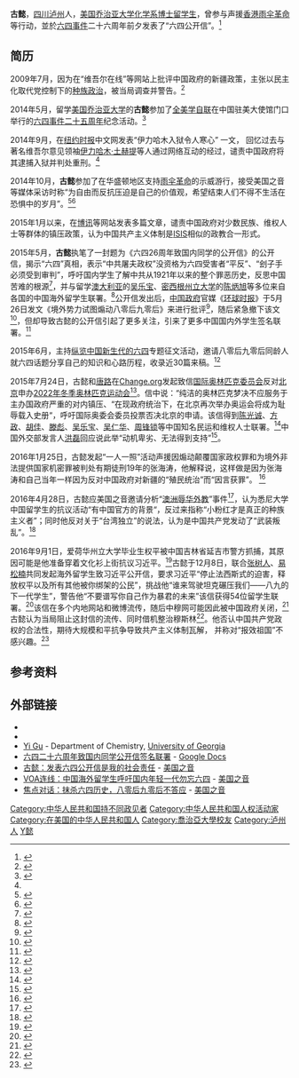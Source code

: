 {{Infobox_Person
| name = 古懿
|image= Gu Yi.JPG
|box_width= 200
|occupation= 
| period =
|birth_name=
| other_names = Gu Yi
| Sex = 男
|birth_date= 
|birth_place= {{PRC}}[[四川省|四川省]][[泸州市|泸州市]]
| nationality = {{PRC}}
| relatives =
|education= [[乔治亚大学|乔治亚大学]]
| work = 《六四26周年致国内同学的公开信》<br />《中共和ISIS：政教合一的奥秘》<br />《伊力哈木入狱让人寒心》<br />《自由、圣战和极权，从查理到中国》
|awards= 
}}
'''古懿'''，[[四川|四川]][[泸州|泸州]]人，[[美国|美国]][[乔治亚大学|乔治亚大学]][[化学系|化学系]][[博士|博士]][[留学生|留学生]]，曾参与声援[[香港|香港]][[雨伞革命|雨伞革命]]等行动，並於[[六四事件|六四事件]]二十六周年前夕发表了“六四公开信”。<ref>{{cite news|url=http://www.voachinese.com/content/VOAWeishi-voaconnects-interview-with-Gu-Yi-20150527/2792488.html|title=古懿：发表六四公开信是我的社会责任|work=[[美国之音|美国之音]] |date=2015年5月27日}}</ref>

== 简历 ==
2009年7月，因为在“维吾尔在线”等网站上批评中国政府的新疆政策，主张以民主化取代党控制下的[[种族政治|种族政治]]，被当局调查并警告。<ref name="伊力哈木入狱令人寒心">{{cite news|url=http://cn.nytimes.com/letters/20140924/cc24letters-trial//|title=伊力哈木入狱令人寒心|work=[[纽约时报|纽约时报]]|date=2014年9月24日}}</ref>

2014年5月，留学[[美国|美国]][[乔治亚大学|乔治亚大学]]的'''古懿'''参加了[[全美学自联|全美学自联]]在中国驻美大使馆门口举行的[[六四事件二十五周年|六四事件二十五周年]]纪念活动。<ref>{{cite news|url=http://www.boxun.com/news/gb/china/2014/06/201406011042.shtml|title=全美国学自联在中国大使馆外纪念六四二十五周年集会|work=[[博讯|博讯]]|date=2014年6月1日}}</ref>

2014年9月，在[[纽约时报|纽约时报]]中文网发表“伊力哈木入狱令人寒心” 一文， 回忆过去与著名维吾尔意见领袖[[伊力哈木·土赫提|伊力哈木·土赫提]]等人通过网络互动的经过，谴责中国政府将其逮捕入狱并判处重刑。<ref name="伊力哈木入狱令人寒心" />

2014年10月，'''古懿'''参加了在华盛顿地区支持[[雨伞革命|雨伞革命]]的示威游行，接受美国之音等媒体采访时称“为自由而反抗压迫是自己的价值观，希望结束人们不得不生活在恐惧中的岁月”。<ref>{{cite news|language=en|url=http://www.voanews.com/content/hong-kong-embassy-washington-pro-democracy-rally/2470011.html|title=Pro-democracy Rally for Hong Kong Draws 200 People in Washington |work=[[美國之音|美國之音]]|date=2014年10月2日}}</ref><ref>{{cite news|language=en|url=http://www.theepochtimes.com/n3/996324-protesters-in-washington-d-c-sing-outside-hong-kong-office/|title=Protesters in Washington D.C. Sing Outside Hong Kong Office|work=[[大紀元時報|大紀元時報]]|date=2014年10月2日}}</ref>

2015年1月以来，在[[博讯|博讯]]等网站发表多篇文章，谴责中国政府对少数民族、维权人士等群体的镇压政策，认为中国共产主义体制是[[伊斯蘭國|ISIS]]相似的政教合一形式。

2015年5月，'''古懿'''执笔了一封题为《六四26周年致国内同学的公开信》的公开信，揭示“六四”真相，表示“中共屠夫政权”没资格为六四受害者“平反”、“刽子手必须受到审判”，呼吁国内学生了解中共从1921年以来的整个罪恶历史，反思中国苦难的根源<ref>{{cite news|url=http://chinadigitaltimes.net/chinese/2015/05/%E5%8F%A4%E6%87%BF%E7%AD%89%EF%BC%9A%E5%85%AD%E5%9B%9B%E4%BA%8C%E5%8D%81%E5%85%AD%E5%91%A8%E5%B9%B4%E8%87%B4%E5%9B%BD%E5%86%85%E5%90%8C%E5%AD%A6%E7%9A%84%E5%85%AC%E5%BC%80%E4%BF%A1/|title=古懿等：六四二十六周年致国内同学的公开信|work=[[中国数字时代|中国数字时代]]}}</ref>，并与留学[[澳大利亚|澳大利亚]]的[[吴乐宝|吴乐宝]]、[[密西根州立大学|密西根州立大学]]的[[陈炳旭|陈炳旭]]等多位来自各国的中国海外留学生联署。<ref>{{cite news|url=http://www.voachinese.com/content/VOAWeishi-ProandCon-20150605-interview-with-chinese-students-whose-open-letter-on-june-4th-was-criticized-by-the-global-times/2809004.html|title=焦点对话：抹杀六四历史，八零后九零后不答应？|work=[[美国之音|美国之音]]|date=2015年6月5日|accessdate=2015年7月11日|archive-date=2015年7月12日|archive-url=https://web.archive.org/web/20150712055707/http://www.voachinese.com/content/VOAWeishi-ProandCon-20150605-interview-with-chinese-students-whose-open-letter-on-june-4th-was-criticized-by-the-global-times/2809004.html|dead-url=no}}</ref>公开信发出后，[[中国政府|中国政府]]官媒《[[环球时报|环球时报]]》于5月26日发文《境外势力试图煽动八零后九零后》来进行批评<ref>{{cite news|url=http://chinadigitaltimes.net/chinese/2015/05/%E3%80%90%E7%9C%9F%E7%90%86%E9%83%A8%E3%80%91%E5%A2%83%E5%A4%96%E5%8A%BF%E5%8A%9B%E8%AF%95%E5%9B%BE%E7%85%BD%E5%8A%A8%E5%85%AB%E9%9B%B6%E5%90%8E%E4%B9%9D%E9%9B%B6%E5%90%8E-2/|title=【真理部】境外势力试图煽动八零后九零后|work=[[中国数字时代|中国数字时代]]}}</ref>，随后紧急撤下该文<ref>{{cite news|url=http://www.voachinese.com/content/group-students-20150526/2790651.html|title=环时社论讥讽留学生六四公开信但遭撤稿|work=[[美国之音|美国之音]] |date=2015年5月26日}}</ref>，但却导致古懿的公开信引起了更多关注，引来了更多中国国内外学生签名联署。<ref>{{cite news|url=http://www.rfa.org/mandarin/yataibaodao/meiti/cyl-05272015103757.html|title=《环球时报》撤稿传播了真相|work=[[自由亚洲电台|自由亚洲电台]] |date=2015年5月27日}}</ref>

2015年6月，主持[[纵览中国|纵览中国]][[新生代的六四|新生代的六四]]专题征文活动，邀请八零后九零后同龄人就六四话题分享自己的知识和心路历程，收录近30篇来稿。<ref>{{cite news|url=http://www.chinainperspective.com/SearchMore.aspx?SID=42 |title=特别专辑:新生代的六四|work=[[纵览中国|纵览中国]]}}</ref>

2015年7月24日，古懿和[[唐路|唐路]]在[[Change.org|Change.org]]发起致信[[国际奥林匹克委员会|国际奥林匹克委员会]]反对[[北京|北京]]申办[[2022年冬季奥林匹克运动会|2022年冬季奥林匹克运动会]]<ref>{{cite news|title=一批海内外人士呼吁反对北京申办2022年冬奥会|url=http://www.rfa.org/mandarin/Xinwen/2-07252015114256.html|work=[[自由亚洲电台|自由亚洲电台]]|date=2015年7月25日|accessdate=2015年7月30日|archive-date=2015年9月24日|archive-url=https://web.archive.org/web/20150924125501/http://www.rfa.org/mandarin/Xinwen/2-07252015114256.html|dead-url=no}}</ref>。信中说：“纯洁的奥林匹克梦决不应服务于主办国政府严重的对内镇压、“在现政府统治下，在北京再次举办奥运会将成为耻辱载入史册“，呼吁国际奥委会委员投票否决北京的申请。该信得到[[陈光诚|陈光诚]]、[[方政|方政]]、[[胡佳_(社会活动家)|胡佳]]、[[滕彪|滕彪]]、[[吴乐宝|吴乐宝]]、[[吴仁华|吴仁华]]、[[周锋锁|周锋锁]]等中国知名民运和维权人士联署。<ref>{{cite news|url=http://www.boxun.com/news/gb/china/2015/07/201507250033.shtml|title=致国际奥委会反对北京申办2022年冬奥会的公开信|work=[[博讯|博讯]]|date=2015年7月25日|accessdate=2015年7月30日|archive-date=2015年7月28日|archive-url=https://web.archive.org/web/20150728035309/http://www.boxun.com/news/gb/china/2015/07/201507250033.shtml|dead-url=no}}</ref>中国外交部发言人[[洪磊|洪磊]]回应说此举“动机卑劣、无法得到支持”<ref>{{cite news |title=一Activists aim to derail Beijing's bid for Winter Olympics|url=http://www.reuters.com/article/2015/07/30/us-olympics-2022-china-idUSKCN0Q404B20150730#Hi303P8YfwRDoQs7.97|work=[[Reuters|Reuters]]|date=2015-07-30}}</ref>。

2016年1月25日，古懿发起“一人一照”活动声援因煽动颠覆国家政权罪和为境外非法提供国家机密罪被判处有期徒刑19年的张海涛，他解释说，这样做是因为张海涛和自己当年一样因为反对中国政府对新疆的“殖民统治”而“因言获罪”。  <ref>{{Citation|title=VOA连线： 声援无名政治犯，海外发起“我是张海涛”运动|url=http://www.voachinese.com/a/voaconnect-20160125-zhanghaitao-gu-yi/3161595.html|accessdate=2016-12-26}}</ref>

2016年4月28日，古懿应美国之音邀请分析“[[吴维辱华事件|澳洲辱华外教]]”事件<ref>{{Cite web|url=http://www.bbc.com/zhongwen/simp/china/2016/04/160415_australia_chinese_racist|title=悉尼大学华裔教员公开辱华惹争议|accessdate=2016-12-26|last=中文网|first=BBC|work=BBC 中文网}}</ref>，认为悉尼大学中国留学生的抗议活动“有中国官方的背景“，反过来指称“小粉红才是真正的种族主义者”；同时他反对关于“台湾独立”的说法，认为是中国共产党发动了“武装叛乱”。<ref>{{Cite news|url=http://www.voachinese.com/a/VOAWeishi-IssuesandOpinions-20160427-wu-wei-and-little-pink-patriotic-overseas-students/3304985.html|title=时事大家谈：黯然辞职的吴维 vs 留洋激愤的小粉红|last=黄耀毅|newspaper=美国之音|accessdate=2016-12-26}}</ref>

2016年9月1日，爱荷华州立大学毕业生权平被中国吉林省延吉市警方抓捕，其原因可能是他准备穿着文化衫上街抗议习近平。<ref>{{Cite web|url=http://www.rfa.org/cantonese/news/quanping-10312016091937.html|title=【独家】年轻网友公开反对习近平遭秘密拘捕|accessdate=2016-12-26|work=Radio Free Asia|language=zh-yue}}</ref>古懿于12月8日，联合[[张树人|张树人]]、[[易松楠|易松楠]]共同发起海外留学生致习近平公开信，要求习近平“停止法西斯式的迫害，释放权平以及所有其他被你绑架的公民”，挑战他“谁来驾驶坦克碾压我们——八九的下一代学生”，警告他“不要谱写你自己作为暴君的未来”该信获得54位留学生联署。<ref>{{Cite news|url=https://docs.google.com/forms/d/e/1FAIpQLSeIb9ClKOWTbicBg8BNGa8Lb43cWeN1sNb806I_9x_9bGfPqA/viewform?c=0&w=1|title=留学生致习近平公开信：释放权平同学、释放被绑架公民、停止镇压并谢罪、暴君没有未来 （签名联署）|newspaper=Google Docs|accessdate=2016-12-26}}</ref>该信在多个内地网站和微博流传，随后中穆网可能因此被中国政府关闭，<ref>{{Cite news|url=http://www.reuters.com/article/uk-china-censorship-islam-idUSKBN1431LC|title=Popular Chinese Muslim website down after posting letter critical of Xi|date=2016-12-14|newspaper=Reuters|accessdate=2016-12-26}}</ref>古懿认为当局阻止这封信的流传、同时借机整治穆斯林<ref>{{Cite web|url=http://www.rfa.org/cantonese/news/website-12122016084454.html|title=中穆网疑刊载海外留学生致习近平公开信遭封杀|accessdate=2016-12-26|work=Radio Free Asia|language=zh-yue|archive-date=2016-12-24|archive-url=https://web.archive.org/web/20161224235108/http://www.rfa.org/cantonese/news/website-12122016084454.html|dead-url=no}}</ref>。他否认中国共产党政权的合法性，期待大规模和平抗争导致共产主义体制瓦解， 并称对“报效祖国”不感兴趣。<ref>{{Cite web|url=http://www.rfa.org/mandarin/zhuanlan/teahouse/m1223tea-12232016122527.html|title=中国留学生超半数海归想要“再归海”|accessdate=2016-12-26|work=Radio Free Asia|language=zh-cn}}</ref>

==参考资料==
{{Reflist|2}}

==外部链接==
{{Commons category|Gu Yi}}
*{{Facebook|yi.gu.315}}
*{{Twitter|YiSulaimanGu}}
*[http://www.chem.uga.edu/people/graduate-students/gu Yi Gu] - Department of Chemistry, [[佐治亚大学|University of Georgia]]
*[https://docs.google.com/forms/d/1mXmqrVd-rmeahW9j8lrBMwupdfIaS3KE2bbKfW5r2sY/viewform 六四二十六周年致国内同学公开信签名联署] - [[Google_Docs|Google Docs]]
*[http://www.voachinese.com/media/video/voaweishi-20150526-voaconnects-June-4th-Gu-Yi/2792327.html 古懿：发表六四公开信是我的社会责任] - [[美国之音|美国之音]]
*[http://www.voachinese.com/media/video/voaweishi-20150526-voaconnects-june-4th/2790752.html VOA连线：中国海外留学生呼吁国内年轻一代勿忘六四] - [[美国之音|美国之音]]
*[http://www.voachinese.com/media/video/voaweishi-20150605-Pro-and-Con-2/2808912.html 焦点对话：抹杀六四历史，八零后九零后不答应] - [[美国之音|美国之音]]

{{DEFAULTSORT:G}}
[[Category:中华人民共和国持不同政见者|Category:中华人民共和国持不同政见者]]
[[Category:中华人民共和国人权活动家|Category:中华人民共和国人权活动家]]
[[Category:在美国的中华人民共和国人|Category:在美国的中华人民共和国人]]
[[Category:喬治亞大學校友|Category:喬治亞大學校友]]
[[Category:泸州人|Category:泸州人]]
[[Category:古姓|Y懿]]